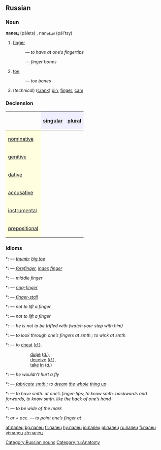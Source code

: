 ==Russian==

===Noun===
'''палец''' (pálets) {{m}}, пальцы (pál’tsy) {{p}}

# [[finger]]
#:{{RUchar|[[знать]] [[как]] [[свой|свои́]] [[пять]] па́льцев}} — ''to have at one’s fingertips''
#:{{RUchar|[[кость|ко́сти]] па́льцев}} — ''finger bones''
# [[toe]]
#:{{RUchar|[[кость|ко́сти]] па́льцев [[нога|ног]]}} — ''toe bones''
#(''technical'') ([[crank]]) [[pin]], [[finger]], [[cam]]

===Declension===
{| border="1" cellpadding="4" cellspacing="0"
!
! style="background-color: #EFEFFF" align="center"|[[singular]]
! style="background-color: #EFEFFF" align="center"|[[plural]]
|-
! style="background-color: #FFFFE0" align="left"|[[nominative case|nominative]]
| align="center"|{{RUchar|па́лец}}
| align="center"|{{RUchar|па́льцы}}
|-
! style="background-color: #FFFFE0" align="left"|[[genitive case|genitive]]
| align="center"|{{RUchar|па́льца}}
| align="center"|{{RUchar|па́льцев}}
|-
! style="background-color: #FFFFE0" align="left"|[[dative case|dative]]
| align="center"|{{RUchar|па́льцу}}
| align="center"|{{RUchar|па́льцам}}
|-
! style="background-color: #FFFFE0" align="left"|[[accusative case|accusative]]
| align="center"|{{RUchar|па́лец}}
| align="center"|{{RUchar|па́льцы}}
|-
! style="background-color: #FFFFE0" align="left"|[[instrumental case|instrumental]]
| align="center"|{{RUchar|па́льцем}}
| align="center"|{{RUchar|па́льцами}}
|-
! style="background-color: #FFFFE0" align="left"|[[prepositional case|prepositional]]
| align="center"|{{RUchar|о па́льце}}
| align="center"|{{RUchar|о па́льцах}}
|}

===Idioms===
*:{{RUchar|[[большой|большо́й]] па́лец}} — ''[[thumb]]; [[big toe]]'' 
*:{{RUchar|[[указательный|указа́тельный]] па́лец}} — ''[[forefinger]], [[index finger]]'' 
*:{{RUchar|[[средний палец|сре́дний па́лец]]}} — ''[[middle finger]]'' 
*:{{RUchar|[[безымянный|безымя́нный]] па́лец}} — ''[[ring-finger]]''
*:{{RUchar|[[предохранительный|предохрани́тельный]] ([[резиновый|рези́новый]]) па́лец}} — ''[[finger-stall]]''

*:{{RUchar|па́лец [[о#Russian|о]] па́лец [[не#Russian|не]] [[ударить|уда́рить]]}} — ''not to lift a finger''

*:{{RUchar|па́льцем [[не#Russian|не]] [[шевелить|шевельну́ть]]}} — ''not to lift a finger''

*:{{RUchar|[[он|ему́]] па́льца [[в#Russian|в]] [[рот]] [[не#Russian|не]] [[класть|клади́]]}} — ''he is not to be trifled with (watch your step with him)''

*:{{RUchar|[[смотреть|смотре́ть]] [[сквозь]] па́льцы [[на]] [[что-либо]]}} — ''to look through one’s fingers at smth.; to wink at smth.''

*:{{RUchar|[[обвести|обвести́]] [[вокруг|вокру́г]] па́льца}} — to [[cheat]] (''[[d.]]''), 
::[[dupe]] (''[[d.]]''), 
::[[deceive]] (''[[d.]]''), 
::[[take]] [[in]] (''[[d.]]'') 

*:{{RUchar|[[он]] па́льцем [[никто|никого́]] [[не#Russian|не]] [[трогать|тро́нет]]}} — ''he wouldn’t hurt a fly''

*:{{RUchar|[[высосать|вы́сосать]] [[из]] па́льца [[что-либо]]}} — ''[[fabricate]] [[smth.]]; to [[dream]] [[the]] [[whole]] [[thing up]]''

*:{{RUchar|[[знать]] [[что-либо]] [[как]] [[свой|свои́]] [[пять]] па́льцев}} — ''to have smth. at one’s finger-tips; to know smth. backwards and forwards, to know smth. like the back of one’s hand''

*:{{RUchar|[[попасть|попа́сть]] па́льцем [[в#Russian|в]] [[небо|не́бо]]}} — ''to be wide of the mark''

*:{{RUchar|[[показывать|пока́зывать]]}} ''or'' {{RUchar|[[указывать|ука́зывать]] па́льцем [[на]]}} ''+ acc.'' — ''to point one’s finger at''

[[Category:Russian nouns]]
[[Category:ru:Anatomy]]

[[af:палец]]
[[bg:палец]]
[[fr:палец]]
[[hy:палец]]
[[io:палец]]
[[pl:палец]]
[[ru:палец]]
[[fi:палец]]
[[vi:палец]]
[[zh:палец]]